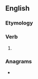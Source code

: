 ==English==

===Etymology===
{{suffix|fear|est|lang=en}}

===Verb===
{{head|en|verb form}}

# {{en-archaic second-person singular of|fear}}

===Anagrams===
* {{anagrams|en|Feaster|afreets|feaster|sea fret}}